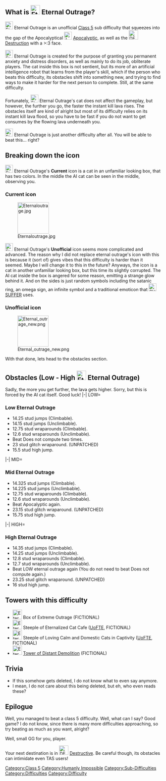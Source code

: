 {{DISPLAYTITLE:Eternal Outrage}}{{TAS Impossible}}{{JToHW Quote|text=This is just a remake of eternal outrage, because it sucked previously.|quoter=Red catto}}

== What is [[File:Eternaloutrage.jpg|frameless|30x30px]] Eternal Outrage? ==
{{NewDifficultyInfobox|image1=Eternaloutrage.jpg|caption1=Remade version of this difficulty. 
Yes, I am using the older one.|class=[[:Category:Class 5|Low Class 5]]|type=Sub-Difficulty|previous=[[File:Apocalyptic.png|30px]] [[Apocalyptic]]|next=[[File:DESTRUCTIVE.png|30px]] [[Destructive]]|title1=[[File:Eternaloutrage.jpg|30px]] [[Eternal Outrage]]|difficulty_range=Low - High|decal_id=Old: 8725733972
New: 11355063791|creator(s)=*Current owner: [[User:Tafgo7162|Tafgo7162]]
*Co-Owner: [[User:Touchgrass210779|Touchgrass210779]]|revival_date=1st March 2023|original_creator(s)=Red Catto|previous_creator(s)=KoolTheEpic|main_difficulty=[[File:Apocalyptic.png|30px]] [[Apocalyptic]]|rating=35.5|alt_next=[[File:Aight.jpg|30px]] [[Gar-Insane]]}}[[File:Eternaloutrage.jpg|frameless|25x25px]] Eternal Outrage is an unofficial [[:Category:Class 5|Class 5]] sub difficulty that squeezes into the gap of the Apocalyptical [[File:Apocalyptic.png|frameless|25x25px]] [[Apocalyptic]], as well as the [[File:DESTRUCTIVE.png|30px]] [[Destructive|Destruction]] with a >:3 face. 

[[File:Eternaloutrage.jpg|frameless|25x25px]] Eternal Outrage is created for the purpose of granting you permanent anxiety and distress disorders, as well as mainly to do its job, obliterate players. The cat inside this box is not sentient, but its more of an artificial intelligence robot that learns from the player's skill, which if the person who beats this difficulty, its obstacles shift into something new, and trying to find ways to make it harder for the next person to complete. Still, at the same difficulty.

Fortunately, [[File:Eternaloutrage.jpg|frameless|25x25px]] Eternal Outrage's cat does not affect the gameplay, but however, the further you go, the faster the instant kill lava rises. The obstacles itself are kind of alright but most of its difficulty relies on its instant kill lava flood, so you have to be fast if you do not want to get consumes by the flowing lava underneath you.

[[File:Eternaloutrage.jpg|frameless|25x25px]] Eternal Outrage is just another difficulty after all. You will be able to beat this... right?    

== Breaking down the icon ==
[[File:Eternaloutrage.jpg|frameless|25x25px]] Eternal Outrage's '''Current''' icon is a cat in an unfamiliar looking box, that has two colors. In the middle the AI cat can be seen in the middle, observing you.

=== '''Current icon''' ===
[[File:Eternaloutrage.jpg|frameless|101x101px]]


[[File:Eternaloutrage.jpg|frameless|25x25px]] Eternal Outrage's '''Unofficial''' icon seems more complicated and advanced. The reason why I did not replace eternal outrage's icon with this is because it (sort of) gives vibes that this difficulty is harder than it seemed. Maybe I will change it to this in the future? Anyways, the icon is a cat in another unfamiliar looking box, but this time its slightly corrupted. The AI cat inside the box is angered for some reason, emitting a strange glow behind it. And on the sides is just random symbols including the satanic ring, an omega sign, an infinite symbol and a traditional emoticon that [[File:SUFFER.png|frameless|25x25px]] [[SUFFER]] uses.

=== '''Unofficial icon''' ===
[[File:Eternal outrage new.png|frameless|100x100px]]

With that done, lets head to the obstacles section.

== Obstacles (Low - High [[File:Eternaloutrage.jpg|frameless|30x30px]] Eternal Outrage) ==
Sadly, the more you get further, the lava gets higher. Sorry, but this is forced by the AI cat itself. Good luck!<tabber>
|-|
LOW=
===Low Eternal Outrage===
* 14.25 stud jumps (Climbable).
* 14.15 stud jumps (Unclimbable).
* 12.75 stud wraparounds (Climbable).
* 12.6 stud wraparounds (Unclimbable).
* Beat Does not compute two times.
* 23 stud glitch wraparound. (UNPATCHED)
* 15.5 stud high jump.
|-|
MID=
===Mid Eternal Outrage===
* 14.325 stud jumps (Climbable).
* 14.225 stud jumps (Unclimbable).
* 12.75 stud wraparounds (Climbable).
* 12.6 stud wraparounds (Unclimbable).
* Beat Apocalyptic again.
* 23.15 stud glitch wraparound. (UNPATCHED)
* 15.75 stud high jump.
|-|
HIGH=
===High Eternal Outrage===
* 14.35 stud jumps (Climbable).
* 14.25 stud jumps (Unclimbable).
* 12.8 stud wraparounds (Climbable).
* 12.7 stud wraparounds (Unclimbable).
* Beat LOW  eternal outrage again (You do not need to beat Does not compute again.)
* 23.25 stud glitch wraparound. (UNPATCHED)
* 16 stud high jump.
</tabber>

== Towers with this difficulty ==

* [[File:Eternaloutrage.jpg|frameless|30x30px]] Box of Extreme Outrage (FICTIONAL)
* [[File:Eternaloutrage.jpg|frameless|30x30px]] Steeple of Eternalized Cat Cafe ([[Universe of Free To Edit/Mercury|UoFTE]], FICTIONAL)
* [[File:Eternaloutrage.jpg|frameless|30x30px]] Steeple of Loving Calm and Domestic Cats in Captivity ([[Universe of Free To Edit/Mercury|UoFTE]], FICTIONAL)
* [[File:Eternaloutrage.jpg|frameless|30x30px]] [[Tower of Distant Demolition]] (FICTIONAL)

== Trivia ==

* If this somehow gets deleted, I do not know what to even say anymore.
* I mean, I do not care about this being deleted, but eh, who even reads these?

== Epilogue ==
Well, you managed to beat a class 5 difficulty. Well, what can I say? Good game? I do not know, since there is many more difficulties approaching, so try beating as much as you want, alright?

Well, small GG for you, player.

Your next destination is in [[File:DESTRUCTIVE.png|30px]] [[Destructive]]. Be careful though, its obstacles can intimidate even TAS users!

{{DifficultiesNavbox}}
[[Category:Class 5]]
[[Category:Humanly Impossible]]
[[Category:Sub-Difficulties]]
[[Category:Difficulties]]
[[Category:Difficulty]]